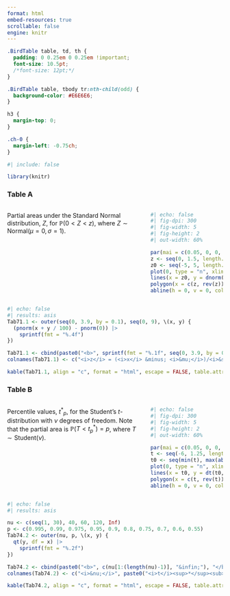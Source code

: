 ```yaml
---
format: html
embed-resources: true
scrollable: false
engine: knitr
---
```


```css
.BirdTable table, td, th {
  padding: 0 0.25em 0 0.25em !important;
  font-size: 10.5pt;
  /*font-size: 12pt;*/
}

.BirdTable table, tbody tr:nth-child(odd) {
  background-color: #E6E6E6;
}

h3 {
  margin-top: 0;
}

.ch-0 {
  margin-left: -0.75ch;
}
```

```r
#| include: false

library(knitr)
```

### Table A

:::: {.columns}
::: {.column width="65%"}
Partial areas under the Standard Normal distribution, $Z$, for $\mathbb{P}(0 < Z < z)$, where $Z \sim \text{Normal}(\mu = 0, \sigma = 1)$.
:::
::: {.column width="35%"}
```r
#| echo: false
#| fig-dpi: 300
#| fig-width: 5
#| fig-height: 2
#| out-width: 60%

par(mai = c(0.05, 0, 0, 0))
z <- seq(0, 1.5, length.out = 1000)
z0 <- seq(-5, 5, length.out = 1000)
plot(0, type = "n", xlim = c(-4, 4), ylim = c(0, dnorm(0) * 1.1), axes = FALSE, yaxs = "i", xlab = "", ylab = "")
lines(x = z0, y = dnorm(z0), col = "gray")
polygon(x = c(z, rev(z)), y = c(dnorm(z), rep(0, length(z))), col = "yellow")
abline(h = 0, v = 0, col = "black")
```
:::
::::

```r
#| echo: false
#| results: asis
Tab71.1 <- outer(seq(0, 3.9, by = 0.1), seq(0, 9), \(x, y) {
  (pnorm(x + y / 100) - pnorm(0)) |> 
    sprintf(fmt = "%.4f")
})

Tab71.1 <- cbind(paste0("<b>", sprintf(fmt = "%.1f", seq(0, 3.9, by = 0.1)), "</b>"), Tab71.1)
colnames(Tab71.1) <- c("<i>z</i> = (<i>x</i> &minus; <i>&mu;</i>)/<i>&sigma;</i>", seq(0, 9))

kable(Tab71.1, align = "c", format = "html", escape = FALSE, table.attr = "id=\"BirdTable\"")
```

### Table B

:::: {.columns}
::: {.column width="65%"}
Percentile values, *t*^\*^~[*p*]{.ch-0}~, for the Student's *t*-distribution with *&nu;* degrees of freedom. Note that the partial area is $\mathbb{P}(T < t^*_p) = p$, where $T \sim \text{Student}(\nu)$.
:::
::: {.column width="35%"}
```r
#| echo: false
#| fig-dpi: 300
#| fig-width: 5
#| fig-height: 2
#| out-width: 60%

par(mai = c(0.05, 0, 0, 0))
t <- seq(-6, 1.25, length.out = 1000)
t0 <- seq(min(t), max(abs(t)), length.out = 1000)
plot(0, type = "n", xlim = c(-4, 4), ylim = c(0, dnorm(0) * 1.1), axes = FALSE, yaxs = "i", xlab = "", ylab = "")
lines(x = t0, y = dt(t0, 25), col = "gray")
polygon(x = c(t, rev(t)), y = c(dt(t, 25), rep(0, length(t))), col = "yellow")
abline(h = 0, v = 0, col = "black")
```
:::
::::

```r
#| echo: false
#| results: asis

nu <- c(seq(1, 30), 40, 60, 120, Inf)
p <- c(0.995, 0.99, 0.975, 0.95, 0.9, 0.8, 0.75, 0.7, 0.6, 0.55)
Tab74.2 <- outer(nu, p, \(x, y) {
  qt(y, df = x) |> 
    sprintf(fmt = "%.2f")
})

Tab74.2 <- cbind(paste0("<b>", c(nu[1:(length(nu)-1)], "&infin;"), "</b>"), Tab74.2)
colnames(Tab74.2) <- c("<i>&nu;</i>", paste0("<i>t</i><sup>*</sup><sub><span class=\"ch-0\">", p, "</span></sub>"))

kable(Tab74.2, align = "c", format = "html", escape = FALSE, table.attr = "id=\"BirdTable\"")
```

